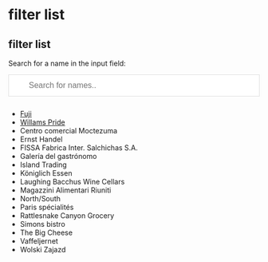 # filter list
<h2> filter list</h2>

<style>
#myInput {
    background-image: url('images/searchicon.png'); /* Add a search icon to input */
    background-position: 0px 0px; /* Position the search icon */
    background-repeat: no-repeat; /* Do not repeat the icon image */
    width: 100%; /* Full-width */
    font-size: 16px; /* Increase font-size */
    padding: 12px 20px 12px 40px; /* Add some padding */
    border: 1px solid #ddd; /* Add a grey border */
    margin-bottom: 12px; /* Add some space below the input */
}
</style>

<script src="libs/w3.js"></script>

<p>Search for a name in the input field:</p>

<input id="myInput" oninput="w3.filterHTML('#id01', 'li', this.value)" placeholder="Search for names..">

<ul id="id01">
  <li><a href="fuji-apple.html">Fuji</a></li>
  <li><a href="williams-pride-apple.html">Willams Pride</a></li>
  <li>Centro comercial Moctezuma</li>
  <li>Ernst Handel</li>
  <li>FISSA Fabrica Inter. Salchichas S.A.</li>
  <li>Galería del gastrónomo</li>
  <li>Island Trading</li>
  <li>Königlich Essen</li>
  <li>Laughing Bacchus Wine Cellars</li>
  <li>Magazzini Alimentari Riuniti</li>
  <li>North/South</li>
  <li>Paris spécialités</li>
  <li>Rattlesnake Canyon Grocery</li>
  <li>Simons bistro</li>
  <li>The Big Cheese</li>
  <li>Vaffeljernet</li>
  <li>Wolski Zajazd</li>
</ul>
